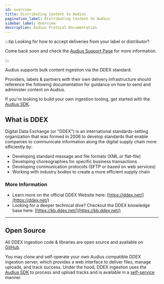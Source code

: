 ```yaml
---
id: overview
title: Distributing Content to Audius
pagination_label: Distributing Content to Audius
sidebar_label: Overview
description: Audius Protocol Documentation
---
```



:::tip Looking for how to accept deliveries from your label or distributor?

Come back soon and check the [Audius Support Page](https://support.audius.co) for more information.

:::

Audius supports bulk content ingestion via the DDEX standard.

Providers, labels & partners with their own delivery infrastructure should reference the following
documentation for guidance on how to send and administer content on Audius.

If you're looking to build your own ingestion tooling, get started with the
[Audius SDK](/developers/sdk/overview).

## What is DDEX

Digital Data Exchange (or "DDEX") is an international standards-setting organization that was formed
in 2006 to develop standards that enable companies to communicate information along the digital
supply chain more efficiently by:

- Developing standard message and file formats (XML or flat-file)
- Developing choreographies for specific business transactions
- Developing communication protocols (SFTP or based on web services)
- Working with industry bodies to create a more efficient supply chain

### More Information

- Learn more on the official DDEX Website here: [https://ddex.net/](https://ddex.net/)
- Looking for a deeper technical dive? Checkout the DDEX knowledge base here:
  [https://kb.ddex.net/](https://kb.ddex.net/)

---

## Open Source

All DDEX ingestion code & libraries are open source and available on
[GitHub](https://github.com/AudiusProject/audius-protocol/tree/main/packages/ddex).

You may clone and self-operate your own Audius compatible DDEX ingestion server, which provides a
web interface to deliver files, manage uploads, and track success. Under the hood, DDEX ingestion
uses the [Audius SDK](/developers/sdk/overview) to process and upload tracks and is available in a
[self-service](/distributors/self-serve/overview) manner.
